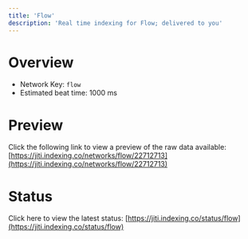 ```yaml
---
title: 'Flow'
description: 'Real time indexing for Flow; delivered to you'
---
```


# Overview
- Network Key: `flow`
- Estimated beat time: 1000 ms

# Preview
Click the following link to view a preview of the raw data available: [https://jiti.indexing.co/networks/flow/22712713](https://jiti.indexing.co/networks/flow/22712713)

# Status
Click here to view the latest status: [https://jiti.indexing.co/status/flow](https://jiti.indexing.co/status/flow)
